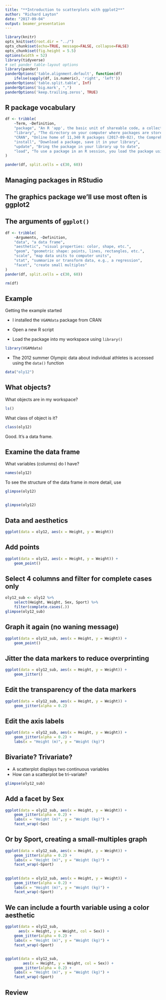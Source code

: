 ```yaml
---
title: "**Introduction to scatterplots with ggplot2**"
author: "Richard Layton"
date: "2017-09-04"
output: beamer_presentation
---
```


```r
library(knitr)
opts_knit$set(root.dir = "../")
opts_chunk$set(echo=TRUE, message=FALSE, collapse=FALSE)
opts_chunk$set(fig.height = 5.5)
options(width = 52)
library(tidyverse)
# set pander table-layout options
library(pander)
panderOptions('table.alignment.default', function(df)
    ifelse(sapply(df, is.numeric), 'right', 'left'))
panderOptions('table.split.table', Inf)
panderOptions('big.mark', ",")
panderOptions('keep.trailing.zeros', TRUE)
```

## R package vocabulary

```r
df <- tribble(
	~Term, ~Definition,
	"package", "An R 'app', the basic unit of shareable code, a collection of R functions, data, and code",
	"library", "The directory on your computer where packages are stored, e.g., C:/R/library",
	"CRAN", "Online home of 11,340 R packages (2017-09-02), the Comprehensive R Archive Network",
	"install", "Download a package, save it in your library",
	"update", "Bring the package in your library up to date",
	"load", "To use a package in an R session, you load the package using the library() command."
)
```

```r
pander(df, split.cells = c(30, 60))
```

## Managing packages in RStudio

\includegraphics{../images/panes-5-packages.png}

## The graphics package we’ll use most often is ggplot2 

\begin{columns}[T]

\begin{column}[T]{0.40\textwidth}

The Tidyverse: R packages for data science

\includegraphics{../images/tidyverse.png}

\end{column}

\begin{column}[T]{0.60\textwidth}

When you get a chance, install the {\tt tidyverse} package

\vspace{0.5\baselineskip}
{\tt tidyverse} includes {\tt ggplot2} and many other packages we will find useful 

\vspace{0.5\baselineskip}
\begin{itemize}
\item {\tt ggplot2} is the package
\item {\tt ggplot()} is the function
\end{itemize}

\end{column}

\end{columns}

## The arguments of `ggplot()`

```r
df <- tribble(
	~Arguments, ~Definition,
	"data", "a data frame",
	"aesthetic", "visual properties: color, shape, etc.",
	"geom", "geometric shape: points, lines, rectangles, etc.",
	"scale", "map data units to computer units",
	"stat", "summarize or transform data, e.g., a regression",
	"facet", "create small multiples"
)
pander(df, split.cells = c(30, 60))
```

```r
rm(df)
```

## Example

Getting the example started 

- I installed the `VGAMdata` package from CRAN

- Open a new R script

- Load the package into my workspace using `library()`

```r
library(VGAMdata)
```

- The 2012 summer Olympic data about individual athletes is accessed using the `data()` function

```r
data("oly12")
```


## What objects?

What objects are in my workspace?

```r
ls()
```

What class of object is it?

```r
class(oly12)
```

Good. It's a data frame. 

## Examine the data frame

What variables (columns) do I have?

```r
names(oly12)
```

To see the structure of the data frame in more detail, use 

```r
glimpse(oly12)
```


## 

```r
glimpse(oly12)
```


## Data and aesthetics

```r
ggplot(data = oly12, aes(x = Height, y = Weight))
```


## Add points

```r
ggplot(data = oly12, aes(x = Height, y = Weight)) +
	geom_point()
```

## Select 4 columns and filter for complete cases only  

```r
oly12_sub <- oly12 %>%
	select(Height, Weight, Sex, Sport) %>% 
	filter(complete.cases(.))
glimpse(oly12_sub)
```

## Graph it again (no waning message)

```r
ggplot(data = oly12_sub, aes(x = Height, y = Weight)) +
	geom_point()
```

## Jitter the data markers to reduce overprinting

```r
ggplot(data = oly12_sub, aes(x = Height, y = Weight)) +
	geom_jitter()
```

## Edit the transparency of the data markers 

```r
ggplot(data = oly12_sub, aes(x = Height, y = Weight)) +
	geom_jitter(alpha = 0.2)
```

## Edit the axis labels

```r
ggplot(data = oly12_sub, aes(x = Height, y = Weight)) +
	geom_jitter(alpha = 0.2) +
	labs(x = "Height (m)", y = "Weight (kg)")
```


## Bivariate? Trivariate?    


- A scatterplot displays two continuous variables
- How can a scatterplot be tri-variate? 

```r
glimpse(oly12_sub)
```


## Add a facet by Sex

```r
ggplot(data = oly12_sub, aes(x = Height, y = Weight)) +
	geom_jitter(alpha = 0.2) +
	labs(x = "Height (m)", y = "Weight (kg)") +
	facet_wrap(~Sex)
```

## Or by Sport, creating a small-multiples graph

```r
ggplot(data = oly12_sub, aes(x = Height, y = Weight)) +
	geom_jitter(alpha = 0.2) +
	labs(x = "Height (m)", y = "Weight (kg)") +
	facet_wrap(~Sport)
```

##

```r
ggplot(data = oly12_sub, aes(x = Height, y = Weight)) +
	geom_jitter(alpha = 0.2) +
	labs(x = "Height (m)", y = "Weight (kg)") +
	facet_wrap(~Sport)
```



## We can include a fourth variable using a color aesthetic

```r
ggplot(data = oly12_sub, 
	  aes(x = Height, y = Weight, col = Sex)) +
	geom_jitter(alpha = 0.2) +
	labs(x = "Height (m)", y = "Weight (kg)") +
	facet_wrap(~Sport)
```

##

```r
ggplot(data = oly12_sub, 
		aes(x = Height, y = Weight, col = Sex)) +
	geom_jitter(alpha = 0.2) +
	labs(x = "Height (m)", y = "Weight (kg)") +
	facet_wrap(~Sport)
```



## Review

\begin{columns}[T]

\begin{column}[T]{0.33\textwidth}

Packages

\begin{itemize}
\item tidyverse
\item VGAMdata
\end{itemize}

\vspace{0.5\baselineskip}
Tidyverse functions

\begin{itemize}
\item ggplot()
\item glimpse()
\item select()
\item filter()
\end{itemize}

\end{column}

\begin{column}[T]{0.33\textwidth}

R functions

\begin{itemize}
\item library()
\item data()
\item ls()
\item class()
\item names()
\item print()
\item complete.cases()
\end{itemize}

\end{column}

\begin{column}[T]{0.33\textwidth}

ggplot arguments

\begin{itemize}
\item aes()
\item geom\_point()
\item geom\_jitter()
\item labs()
\item facet\_wrap()
\end{itemize}

\end{column}

\end{columns}














